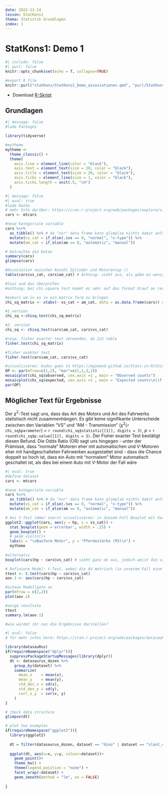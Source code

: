 ```yaml
---
date: 2022-11-14
lesson: StatKons1
thema: Statistik Grundlagen
index: 1
---
```


# StatKons1: Demo 1

```r
#| include: false
#| purl: false
knitr::opts_chunk$set(echo = T, collapse=TRUE)

#export R file
knitr::purl("statKons/StatKons1_Demo_assoziationen.qmd", "purl/StatKons1_Demo_assoziationen.R", documentation = 0)
```

- Download [R-Skript](../purl/StatKons1_Demo_assoziationen.R)

## Grundlagen

```r
#| message: false
#lade Packages

library(tidyverse)

#mytheme
mytheme <- 
  theme_classic() + 
  theme(
    axis.line = element_line(color = "black"), 
    axis.text = element_text(size = 20, color = "black"), 
    axis.title = element_text(size = 20, color = "black"), 
    axis.ticks = element_line(size = 1, color = "black"), 
    axis.ticks.length = unit(.5, "cm")
  )
```

```r
#| message: false
#| eval: true
#lade Daten
# mehr Info darüber: https://cran.r-project.org/web/packages/explore/vignettes/explore_mtcars.html
cars <- mtcars

#neue kategoriale variable
cars %<>% 
  as_tibble() %>% # da "nur" data frame kann glimplse nichts damit anfangen 
  mutate(vs_cat = if_else(.$vs == 0, "normal", "v-type")) %>% 
  mutate(am_cat = if_else(am == 0, "automatic", "manual"))

# betrachte die Daten
summary(cars)
glimpse(cars)

#Assoziation zwischen Anzahl Zylinder und Motorentyp ()
table(cars$vs_cat, cars$am_cat) # Achtung: sieht aus, als gäbe es weniger V-Motoren bei den handgeschalteten Autos

#lass und das überprüfen
#achtung: bei chi-square test kommt es sehr auf das format drauf an (er erwartet entweder vektoren oder eine matrix!)

#exkurs um in es in ein matrix form zu bringen
chi_sq_matrix <- xtabs(~ vs_cat + am_cat, data = as.data.frame(cars)) # in diesem Spezialfall haben wir keine Kriteriumsvariable

#1.version
chi_sq <-chisq.test(chi_sq_matrix)

#2. version
chi_sq <- chisq.test(cars$am_cat, cars$vs_cat)

#resp. fisher exacter test verwenden, da 2x2 table
fisher.test(chi_sq_matrix)

#fisher exakter test
fisher.test(cars$am_cat, cars$vs_cat)

#visualisieren: kudos goes to https://mgimond.github.io/Stats-in-R/ChiSquare_test.html#3_two_factor_classification
OP <- par(mfrow=c(1,2), "mar"=c(1,1,3,1))
mosaicplot(chi_sq$observed, cex.axis =1 , main = "Observed counts")
mosaicplot(chi_sq$expected, cex.axis =1 , main = "Expected counts\n(if class had no influence)")
par(OP)
```

## Möglicher Text für Ergebnisse

Der $\chi^2$-Test sagt uns, dass das Art des Motors und Art des Fahrwerks statistisch nicht zusammenhängen. Es gibt keine signifikante Unterscheide zwischen den Variablen "VS" und "AM - Transmission" ($\chi^2$(`r chi_sq$parameter`) = `r round(chi_sq$statistic[[1]], digits = 3)`, *p* = `r round(chi_sq$p.value[[1]], digits = 3)`. Der Fisher exacter Test bestätigt diesen Befund.
Die Odds Ratio (OR) sagt uns hingegen - unter der Prämisse, dass "normale" Motoren eher mit automatischen und V-Motoren eher mit handgeschalteten Fahrwerken ausgestattet sind - dass die Chance doppelt so hoch ist, dass ein Auto mit "normalem" Motor automatisch geschaltet ist, als dies bei einem Auto mit V-Motor der Fall wäre

```r
#| eval: true
#define dataset
cars <- mtcars

#neue kategoriale variable
cars %<>% 
  as_tibble() %>% # da "nur" data frame kann glimplse nichts damit anfangen 
  mutate(vs_cat = if_else(.$vs == 0, "normal", "v-type")) %>% 
  mutate(am_cat = if_else(am == 0, "automatic", "manual"))

# bei t-Test immer zuerst visualisieren: in diesem Fall Boxplot mit Variablen Getriebe (v- vs. s-motor) und Anzahl Pferdestärke
ggplot2::ggplot(cars, aes(y = hp, x = vs_cat)) +
  stat_boxplot(geom ='errorbar', width = .25) +
  geom_boxplot() +
  # geom_violin()+
  labs(x = "\nBauform Motor", y = "Pferdestärke (PS)\n") +
  mytheme
  
#alternativ     
boxplot(cars$hp ~ cars$vs_cat) # sieht ganz ok aus, jedoch weist die variable "normale Motoren" deutlich eine grössere Streuung aus -> siehe aov.1 und deren Modelgüte-Plots

# Definiere Model: t-Test, wobei die AV metrisch (in unserem Fall eine Zählvariable) sein muss
ttest <- t.test(cars$hp ~ cars$vs_cat)
aov.1 <- aov(cars$hp ~ cars$vs_cat)

#schaue Modellgüte an
par(mfrow = c(2,2))
plot(aov.1)

#zeige resultate
ttest
summary.lm(aov.1)

#wie würdet ihr nun die Ergebnisse darstellen?
```

```r
#| eval: false
# für mehr infos here: https://cran.r-project.org/web/packages/datasauRus/vignettes/Datasaurus.html

library(datasauRus)
if(requireNamespace("dplyr")){
  suppressPackageStartupMessages(library(dplyr))
  dt <- datasaurus_dozen %>% 
    group_by(dataset) %>% 
    summarize(
      mean_x    = mean(x),
      mean_y    = mean(y),
      std_dev_x = sd(x),
      std_dev_y = sd(y),
      corr_x_y  = cor(x, y)
    )
}

# check data structure
glimpse(dt)

# plot two examples  
if(requireNamespace("ggplot2")){
  library(ggplot2)
  
  dt = filter(datasaurus_dozen, dataset == "dino" | dataset == "slant_up")
  
  ggplot(dt, aes(x=x, y=y, colour=dataset))+
    geom_point()+
    theme_bw() +
    theme(legend.position = "none") +
    facet_wrap(~dataset) +
    geom_smooth(method = "lm", se = FALSE)
  
}
```
